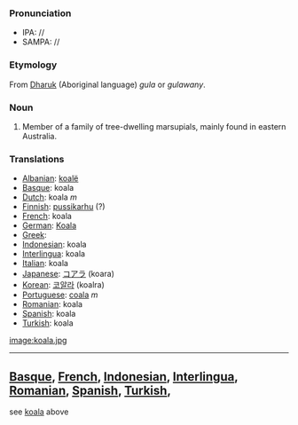 ===Pronunciation===
*IPA: //
*SAMPA: //
===Etymology===
From [[en:Dharuk|Dharuk]] (Aboriginal language) ''gula'' or ''gulawany''.

===Noun===
#Member of a family of tree-dwelling marsupials, mainly found in eastern Australia.

===Translations===
*[[Albanian]]: [[koalë]]
*[[Basque]]: koala
*[[Dutch]]: koala ''m''
*[[Finnish]]: [[pussikarhu]] (?)
*[[French]]: koala
*[[German]]: [[Koala]]
*[[Greek]]: [[]]
*[[Indonesian]]: koala
*[[Interlingua]]: koala
*[[Italian]]: koala
*[[Japanese]]: [[コアラ]] (koara)
*[[Korean]]: [[코알라]] (koalra)
*[[Portuguese]]: [[coala]] ''m''
*[[Romanian]]: koala
*[[Spanish]]: koala
*[[Turkish]]: koala

[[image:koala.jpg]]
----
==[[Basque]], [[French]], [[Indonesian]], [[Interlingua]], [[Romanian]], [[Spanish]], [[Turkish]],==

see [[koala]] above